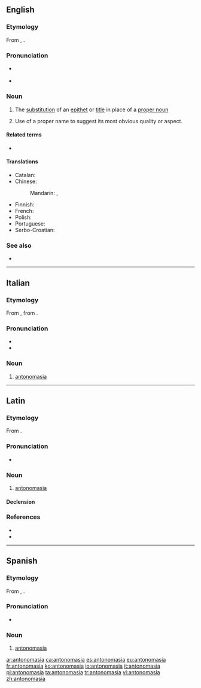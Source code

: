 {{also|antonomásia}}
==English==
{{examples-right|sense=use of a proper name for its attribute|examples=Can we depend on the Solons in Washington to save us?}}

===Etymology===
From {{etyl|la|en}} {{m|la|antonomasia}}, {{etyl|grc|en}} {{m|grc|ἀντονομασία||antonomasia|sc=polytonic}}.

===Pronunciation===
* {{a|UK}} {{IPA|/ˌæntənəʊˈmeɪzɪə/|/ænˌtɒnəʊˈmeɪzɪə/|lang=en}}
* {{a|US}} {{IPA|/ˌæntənəˈmeɪʒə/|lang=en}}

===Noun===
{{en-noun|~}}

# {{lb|en|rhetoric}} The [[substitution]] of an [[epithet]] or [[title]] in place of a [[proper noun]]
# {{lb|en|rhetoric}} Use of a proper name to suggest its most obvious quality or aspect.

====Related terms====
* {{l|en|autonomasia}}

====Translations====
{{trans-top|substitution of an epithet or title in place of a proper noun}}
* Catalan: {{t+|ca|antonomàsia|f}}
* Chinese:
*: Mandarin: {{t|cmn|代稱|sc=Hani}}, {{t|cmn|代称|tr=dàichēng|sc=Hani}}
{{trans-mid}}
* Finnish: {{t|fi|antonomasia}}
* French: {{t+|fr|antonomase|f}}
* Polish: {{t+|pl|antonomazja|f}}
* Portuguese: {{t+|pt|antonomásia|f}}
* Serbo-Croatian: {{t+|sh|antonomazija|f}}
{{trans-bottom}}

===See also===
* {{pedia}}

----

==Italian==
===Etymology===
From {{inh|it|la|antonomasia}}, from {{etyl|grc|it}} {{m|grc|ἀντονομασία||antonomasia|sc=polytonic}}.

===Pronunciation===
* {{IPA|/an.to.noˈma.sja/|[än̪t̪o̞n̺oˈmäːs̪jä]|lang=it}}
* {{hyphenation|an|to|no|mà|sia|lang=it}}

===Noun===
{{it-noun|f}}

# {{lb|it|rhetoric}} [[#English|antonomasia]]

----

==Latin==

===Etymology===
From {{der|la|grc|ἀντονομασία||antonomasia|sc=polytonic}}.

===Pronunciation===
* {{la-IPA|antonomasia}}

===Noun===
{{la-noun|new=1|antonomasia|antonomasiae|f|first}}

# {{lb|la|rhetoric}} [[#English|antonomasia]]

====Declension====
{{la-decl-1st|antonomasi}}

===References===
* {{R:L&S}}
* {{R:Gaffiot}}

----

==Spanish==
{{wikipedia|lang=es}}

===Etymology===
From {{etyl|la|es}} {{m|la|antonomasia}}, {{etyl|grc|es}} {{m|grc|ἀντονομασία||antonomasia|sc=polytonic}}.

===Pronunciation===
* {{IPA|[a̠n.to̞.no̞ˈma̠.sja̠]|lang=es}}

===Noun===
{{es-noun|f}}

# {{lb|es|rhetoric}} [[#English|antonomasia]]

[[ar:antonomasia]]
[[ca:antonomasia]]
[[es:antonomasia]]
[[eu:antonomasia]]
[[fr:antonomasia]]
[[ko:antonomasia]]
[[io:antonomasia]]
[[it:antonomasia]]
[[pl:antonomasia]]
[[ta:antonomasia]]
[[tr:antonomasia]]
[[vi:antonomasia]]
[[zh:antonomasia]]